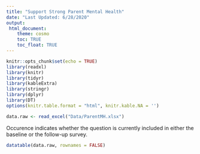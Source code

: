 ```yaml
---
title: "Support Strong Parent Mental Health"
date: "Last Updated: 6/28/2020"
output: 
 html_document:
    theme: cosmo
    toc: TRUE
    toc_float: TRUE
---
```


```r
knitr::opts_chunk$set(echo = TRUE)
library(readxl)
library(knitr)
library(tidyr)
library(kableExtra)
library(stringr)
library(dplyr)
library(DT)
options(knitr.table.format = "html", knitr.kable.NA = '') 
```

```r
data.raw <- read_excel("Data/ParentMH.xlsx")

```

Occurence indicates whether the question is currently included in either the baseline or the follow-up survey.

```r

datatable(data.raw, rownames = FALSE)
```
